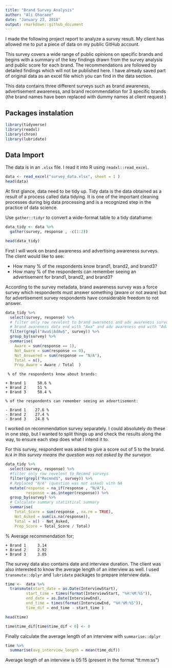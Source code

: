 ```yaml
---
title: "Brand Survey Analysis"
author: "Ali Gharaee"
date: "January 23, 2018"
output: rmarkdown::github_document
---
```

I made the following project report to analyze a survey result. My client has allowed me to put a piece of data on my public GitHub account. 

This survey covers a wide range of public opinions on specific brands and begins with a summary of the key findings drawn from the survey analysis and public score for each brand. The recommendations are followed by detailed findings which will not be published here.
I have already saved part of original data as an excel file which you can find in the data section.

This data contains three different surveys such as brand awareness, advertisement awareness, and brand recommendation for 3 specific brands (the brand names have been replaced with dummy names at client request )

## Packages instalation

```r
library(tidyverse)
library(readxl)
library(chron)
library(lubridate)
```

## Data Import

The data is in an `.xlsx` file.
I read it into R using `readxl::read_excel`. 

```r
data <- read_excel("survey_data.xlsx", sheet = 1 )
head(data)
```

At first glance, data need to be tidy up. Tidy data is the data obtained as a result of a process called data tidying. It is one of the important cleaning processes during big data processing and is a recognized step in the practice of data science.

Use `gather::tidyr` to convert a wide-format table to a tidy dataframe:

```r
data_tidy <- data %>% 
  gather(survey, response , -c(1:2))

head(data_tidy)
```

First I will work on brand awareness and advertising awareness surveys. The client would like to see:

+ How many % of the respondents know brand1, brand2, and brand3?
+ How many % of the respondents can remember seeing an advertisement for brand1, brand2, and brand3?

According to the survey metadata, brand awareness survey was a force survey which respondents must answer something (aware or not aware) but for advertisement survey respondents have considerable freedom to not answer. 

```r
data_tidy %>%
  select(survey, response) %>%
  # filter only row revelent to brand awareness and adv awareness surveys
  # brand awareness data end with "Awa" and adv awareness end with "Adaw" 
  filter(grepl("Awa$|AdAw$", survey)) %>% 
  group_by(survey) %>%
  summarise(
    Aware = sum(response == 1),
    Not_Aware = sum(response == 0),
    Not_Answered = sum(response == "N/A"),
    Total = n(),
    Prop_Aware = Aware / Total  )
```
	 
	 % of the respondents know about brands: 
	
	+ Brand 1     50.6 % 
	+ Brand 2     51 %
	+ Brand 3     50.4 % 
	
	% of the respondents can remember seeing an advertisement:
	
	- Brand 1    27.6 %
	- Brand 2    27.4 %
	- Brand 3    24.8 %


I worked on recommendation survey separately. I could absolutely do these in one step, but I wanted to split things up and check the results along the way, to ensure each step does what I intend it to.

For this survey, respondent was asked to give a score out of 5 to the brand.
*`N/A` in this survey means the question was not asked by the surveyor.*

```r
data_tidy %>%
  select(survey, response) %>%
  #filter only row revelent to Recmnd surveys
  filter(grepl("Recmnd$", survey)) %>%
  # Replaced "N/A" (question was not asked) with NA
  mutate(response = na_if(response , "N/A"),
         response = as.integer(response)) %>% 
  group_by(survey) %>%
  # Calculate summary statistical summary
  summarise(
    Total_Score = sum(response , na.rm = TRUE),
    Not_Asked = sum(is.na(response)),
    Total = n() - Not_Asked,
    Prop_Score = Total_Score / Total)
```

   % Average recommendation for;
   
	+ Brand 1     3.14
	+ Brand 2     2.92
	+ Brand 3     3.05

The survey data also contains date and interview duration. The client was also interested to know the average length of an interview as well. I used `transmute::dplyr` and `lubridate` packages to prepare interview data. 

```r
time <-  data %>% 
  transmute(start_date = as.Date(InterviewStart), 
         start_time = times(format(InterviewStart, "%H:%M:%S")),
         end_date = as.Date(InterviewEnd), 
         end_time = times(format(InterviewEnd, "%H:%M:%S")),
         time_dif = end_time - start_time )

head(time)
```

```r
time$time_dif[time$time_dif < 0] <- 0
```

Finally calculate the average length of an interview with `summarise::dplyr`
```r
time %>% 
  summarise(avg_interview_length = mean(time_dif))
```
Average length of an interview is 05:15 (present in the format "tt:mm:ss")